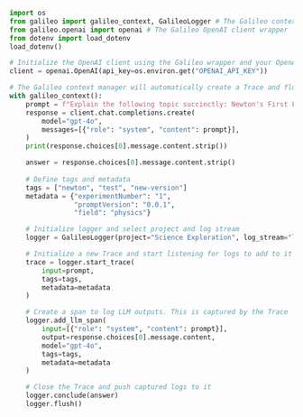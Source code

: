 ```python Python
import os
from galileo import galileo_context, GalileoLogger # The Galileo context manager
from galileo.openai import openai # The Galileo OpenAI client wrapper
from dotenv import load_dotenv
load_dotenv()

# Initialize the OpenAI client using the Galileo wrapper and your OpenAI API key
client = openai.OpenAI(api_key=os.environ.get("OPENAI_API_KEY"))

# The Galileo context manager will automatically create a Trace and flush the logs when exiting
with galileo_context():
    prompt = f"Explain the following topic succinctly: Newton's First Law"
    response = client.chat.completions.create(
        model="gpt-4o",
        messages=[{"role": "system", "content": prompt}],
    )
    print(response.choices[0].message.content.strip())

    answer = response.choices[0].message.content.strip()
    
    # Define tags and metadata
    tags = ["newton", "test", "new-version"]
    metadata = {"experimentNumber": "1",
                "promptVersion": "0.0.1",
                "field": "physics"}

    # Initialize logger and select project and log stream
    logger = GalileoLogger(project="Science Exploration", log_stream="laws-of-science")

    # Initialize a new Trace and start listening for logs to add to it
    trace = logger.start_trace(
        input=prompt,
        tags=tags,
        metadata=metadata
    )

    # Create a span to log LLM outputs. This is captured by the Trace
    logger.add_llm_span(
        input=[{"role": "system", "content": prompt}],
        output=response.choices[0].message.content,
        model="gpt-4o",
        tags=tags,
        metadata=metadata
    )

    # Close the Trace and push captured logs to it
    logger.conclude(answer)
    logger.flush()
```